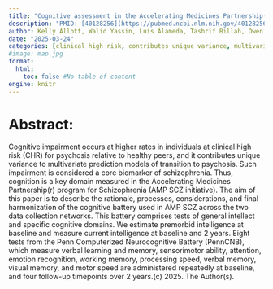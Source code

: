 ```yaml
---
title: "Cognitive assessment in the Accelerating Medicines Partnership(r) Schizophrenia Program: harmonization priorities and strategies in a diverse international sample"
description: "PMID: [40128256](https://pubmed.ncbi.nlm.nih.gov/40128256/){target='_blank'}    DOI: [10.1038/s41537-025-00578-1](https://doi.org/10.1038/s41537-025-00578-1){target='_blank'}"
author: Kelly Allott, Walid Yassin, Luis Alameda, Tashrif Billah, Owen Borders, Kate Buccilli, Ricardo E Carrion, Rolando I Castillo-Passi, Kang Ik K Cho, Kota Chin, Michael J Coleman, Beau-Luke Colton, Sebastian Corral, Dominic Dwyer, Kristina Ballestad Gundersen, Ruben C Gur, Gil D Hoftman, Grace R Jacobs, Sinead Kelly, Kathryn E Lewandowski, Patricia J Marcy, Priya Matneja, Danielle McLaughlin, Angela R Nunez, Setari Parsa, ... ...
date: "2025-03-24"
categories: [clinical high risk, contributes unique variance, multivariate prediction models, Cognitive impairment occurs, Accelerating Medicines Partnership]
#image: map.jpg
format:
  html:
    toc: false #No table of content
engine: knitr
---
```


# Abstract:

Cognitive impairment occurs at higher rates in individuals at clinical high risk (CHR) for psychosis relative to healthy peers, and it contributes unique variance to multivariate prediction models of transition to psychosis. Such impairment is considered a core biomarker of schizophrenia. Thus, cognition is a key domain measured in the Accelerating Medicines Partnership(r) program for Schizophrenia (AMP SCZ initiative). The aim of this paper is to describe the rationale, processes, considerations, and final harmonization of the cognitive battery used in AMP SCZ across the two data collection networks. This battery comprises tests of general intellect and specific cognitive domains. We estimate premorbid intelligence at baseline and measure current intelligence at baseline and 2 years. Eight tests from the Penn Computerized Neurocognitive Battery (PennCNB), which measure verbal learning and memory, sensorimotor ability, attention, emotion recognition, working memory, processing speed, verbal memory, visual memory, and motor speed are administered repeatedly at baseline, and four follow-up timepoints over 2 years.(c) 2025. The Author(s).
        